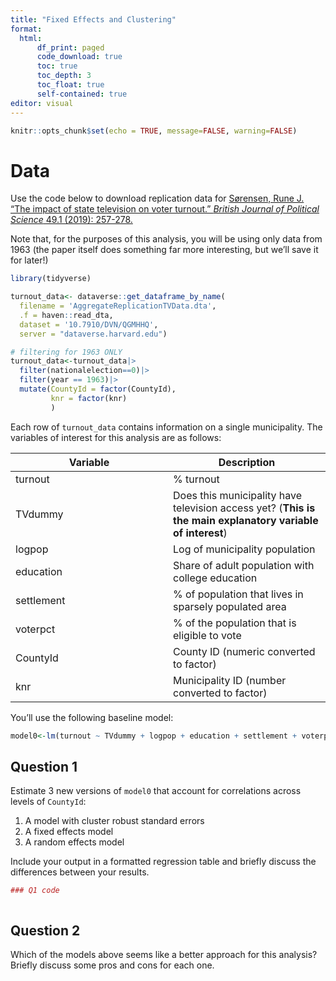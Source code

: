 ```yaml
---
title: "Fixed Effects and Clustering"
format: 
  html:
      df_print: paged
      code_download: true
      toc: true
      toc_depth: 3
      toc_float: true
      self-contained: true
editor: visual
---
```


```r
knitr::opts_chunk$set(echo = TRUE, message=FALSE, warning=FALSE)
```

# Data

Use the code below to download replication data for [Sørensen, Rune J. "The impact of state television on voter turnout." *British Journal of Political Science* 49.1 (2019): 257-278.](https://dataverse.harvard.edu/dataset.xhtml?persistentId=doi:10.7910/DVN/QGMHHQ) 

Note that, for the purposes of this analysis, you will be using only data from 1963 (the paper itself does something far more interesting, but we'll save it for later!)

```r
library(tidyverse)

turnout_data<- dataverse::get_dataframe_by_name(
  filename = 'AggregateReplicationTVData.dta',
  .f = haven::read_dta,
  dataset = '10.7910/DVN/QGMHHQ', 
  server = "dataverse.harvard.edu")

# filtering for 1963 ONLY 
turnout_data<-turnout_data|>
  filter(nationalelection==0)|>
  filter(year == 1963)|>
  mutate(CountyId = factor(CountyId),
         knr = factor(knr)
         )
```

Each row of `turnout_data` contains information on a single municipality. The variables of interest for this analysis are as follows:

| Variable | Description |
|------------------------------------|------------------------------------|
| turnout | \% turnout |
| TVdummy | Does this municipality have television access yet? (**This is the main explanatory variable of interest**) |
| logpop | Log of municipality population |
| education | Share of adult population with college education |
| settlement | \% of population that lives in sparsely populated area |
| voterpct | \% of the population that is eligible to vote |
| CountyId | County ID (numeric converted to factor) |
| knr | Municipality ID (number converted to factor) |

You'll use the following baseline model:

```r

model0<-lm(turnout ~ TVdummy + logpop + education + settlement + voterpct, data=turnout_data)
```

## Question 1

Estimate 3 new versions of `model0` that account for correlations across levels of `CountyId`:

1.  A model with cluster robust standard errors
2.  A fixed effects model
3.  A random effects model

Include your output in a formatted regression table and briefly discuss the differences between your results.

```r
### Q1 code



```

## Question 2

Which of the models above seems like a better approach for this analysis? Briefly discuss some pros and cons for each one.

